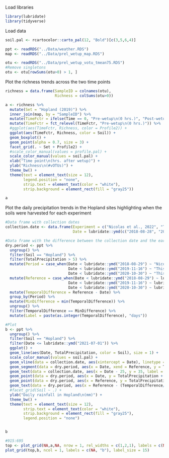 Load libraries
```r
library(lubridate)
library(tidyverse)
```

Load data
```r
soil.pal <- rcartocolor::carto_pal(12, "Bold")[c(3,5,6,4)]

ppt <- readRDS("../Data/weather.RDS")
map <- readRDS("../Data/prel_wetup_map.RDS")

otu <- readRDS("../Data/prel_wetup_votu_tmean75.RDS")
#Remove singletons
otu <- otu[rowSums(otu>0) > 1, ]
```

Plot the richness trends across the two time points
```r
richness = data.frame(SampleID = colnames(otu),
                      Richness = colSums(otu>0))

a <- richness %>% 
  mutate(Set = "Hopland (2019)") %>% 
  inner_join(map, by = "SampleID") %>% 
  mutate(TimeFctr = ifelse(Time == 0, "Pre-wetup\n(0 hrs.)", "Post-wetup\n(336 hrs.)")) %>% 
  mutate(TimeFctr = fct_relevel(TimeFctr, "Pre-wetup\n(0 hrs.)")) %>% 
  #ggplot(aes(TimeFctr, Richness, color = Profile2)) +
  ggplot(aes(TimeFctr, Richness, color = Soil)) +
  geom_boxplot() +
  geom_point(alpha = 0.7, size = 3) +
  facet_grid(. ~ Set + Profile2) +
  #scale_color_manual(values = profile.pal) +
  scale_color_manual(values = soil.pal) +
  xlab("Time point\n(hrs. after wetup)") +
  ylab("Richness\n(#vOTUs)") +
  theme_bw() +
  theme(text = element_text(size = 12),
        legend.position = "none",
        strip.text = element_text(color = "white"),
        strip.background = element_rect(fill = "gray25"))

a
```

Plot the daily precipitation trends in the Hopland sites highlighting when the soils were harvested for each experiment
```r
#Data frame with collection dates
collection.date <- data.frame(Experiment = c("Nicolas et al., 2022", "This study\n(preliminary experiment)", "This study\n(main experiment)"),
                              Date = lubridate::ymd(c("2018-08-28", "2019-11-16", "2020-10-30"))) 

#Data frame with the difference between the collection date and the earliest precipitation event ≥5 mm
dry.period <- ppt %>% 
  ungroup() %>% 
  filter(Soil == "Hopland") %>% 
  filter(TotalPrecipitation > 5) %>% 
  mutate(Period = case_when(Date < lubridate::ymd("2018-08-29") ~ "Nicolas et al., 2022",
                            Date < lubridate::ymd("2019-11-16") ~ "This study (preliminary experiment)",
                            Date < lubridate::ymd("2020-10-30") ~ "This study (main experiment)")) %>% 
  mutate(Reference = case_when(Date < lubridate::ymd("2018-08-29") ~ lubridate::ymd("2018-08-29"),
                            Date < lubridate::ymd("2019-11-16") ~ lubridate::ymd("2019-11-16"),
                            Date < lubridate::ymd("2020-10-30") ~ lubridate::ymd("2020-10-30"))) %>% 
  mutate(TemporalDifference = Reference - Date) %>% 
  group_by(Period) %>% 
  mutate(MinDifference = min(TemporalDifference)) %>% 
  ungroup() %>% 
  filter(TemporalDifference == MinDifference) %>% 
  mutate(Label = paste(as.integer(TemporalDifference), "days"))

#Plot
b <- ppt %>% 
  ungroup() %>% 
  filter(Soil == "Hopland") %>% 
  filter(Date <= lubridate::ymd("2021-07-01")) %>% 
  ggplot() +
  geom_line(aes(Date, TotalPrecipitation, color = Soil), size = 1) +
  scale_color_manual(values = soil.pal) +
  geom_vline(data = collection.date, aes(xintercept = Date), linetype = 2) +
  geom_segment(data = dry.period, aes(x = Date, xend = Reference, y = TotalPrecipitation + 0.5, yend = TotalPrecipitation + 0.5)) +
  geom_text(data = collection.date, aes(x = Date - 25, y = 35, label = Experiment), angle = 90, hjust = 1) +
  geom_point(data = dry.period, aes(x = Date, y = TotalPrecipitation + 0.5)) +
  geom_point(data = dry.period, aes(x = Reference, y = TotalPrecipitation + 0.5)) +
  geom_text(data = dry.period, aes(x = Reference - (TemporalDifference/2), y = TotalPrecipitation + 1.5, label = Label)) +
  #facet_grid(Soil ~ .) +
  ylab("Daily rainfall in Hopland\n(mm)") +
  theme_bw() +
  theme(text = element_text(size = 12),
        strip.text = element_text(color = "white"),
        strip.background = element_rect(fill = "gray25"),
        legend.position = "none")


b
```

```r
#915:695
top <- plot_grid(NA,a,NA, nrow = 1, rel_widths = c(1,2,1), labels = c(NA,"a", NA), label_size = 15)
plot_grid(top,b, ncol = 1, labels = c(NA, "b"), label_size = 15)

```

